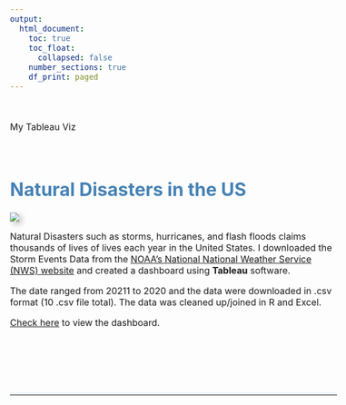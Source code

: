 ```yaml
---
output:
  html_document:
    toc: true
    toc_float:
      collapsed: false
    number_sections: true
    df_print: paged
---
```




<style type="text/css">
body {
  font-size: 12pt;
}

h1, h2, h3{
  color: #4682B4;
}

#TOC {
  margin: 25px 0px 20px 0px;
}

hr {
  border-top: 5px solid #F0F8FF;
}

.clearfix {
  overflow: auto;
}

img {
  margin-right: 20px;
  box-shadow: 5px 5px 10px #ccc;
}

</style>

\


<i class="fas fa-project-diagram "></i> My Tableau Viz

\


# Natural Disasters in the US

<div class="col-sm-6">

![](images/disaster_dashboard.png)

</div>

Natural Disasters such as storms, hurricanes, and flash floods claims thousands of lives of lives each year in the United States. I downloaded the Storm Events Data from the [NOAA's National National Weather Service (NWS) website](https://www.ncdc.noaa.gov/stormevents/) and created a dashboard using **Tableau** software. 


The date ranged from 20211 to 2020 and the data were downloaded in .csv format (10 .csv file total). The data was cleaned up/joined in R and Excel. 

[Check here](https://public.tableau.com/app/profile/rajesh6683/viz/storms_dashboard/Dashboard2) to view the dashboard. 

\
\
\
\

----





